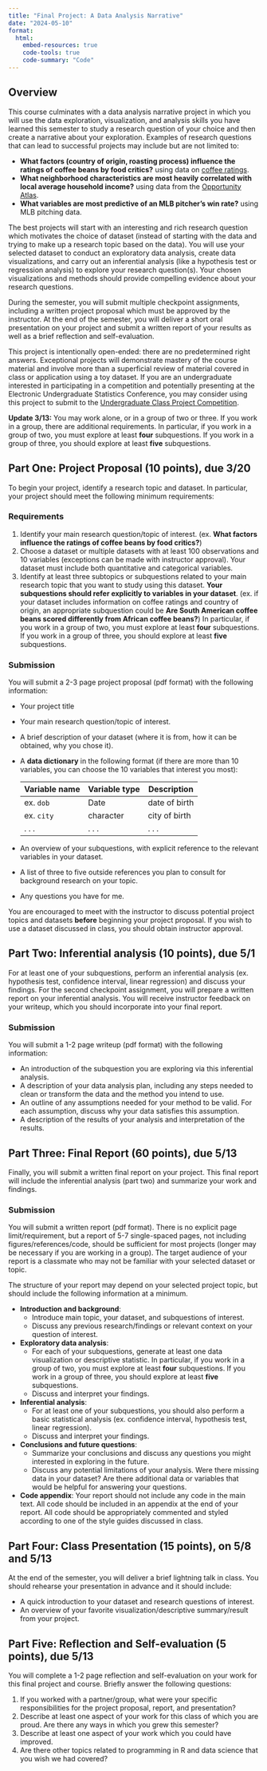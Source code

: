 ```yaml
---
title: "Final Project: A Data Analysis Narrative"
date: "2024-05-10"
format: 
  html:
    embed-resources: true
    code-tools: true
    code-summary: "Code"
---
```

 
 
## Overview

This course culminates with a data analysis narrative project in which you will use the data exploration, visualization, and analysis skills you have learned this semester to study a research question of your choice and then create a narrative about your exploration. Examples of research questions that can lead to successful projects may include but are not limited to:

- **What factors (country of origin, roasting process) influence the ratings of coffee beans by food critics?** using data on [coffee ratings](https://github.com/rfordatascience/tidytuesday/blob/master/data/2020/2020-07-07/readme.md).
- **What neighborhood characteristics are most heavily correlated with local average household income?** using data from the [Opportunity Atlas](https://www.opportunityatlas.org).
- **What variables are most predictive of an MLB pitcher's win rate?** using MLB pitching data.

The best projects will start with an interesting and rich research question which motivates the choice of dataset (instead of starting with the data and trying to make up a research topic based on the data). You will use your selected dataset to conduct an exploratory data analysis, create data visualizations, and carry out an inferential analysis (like a hypothesis test or regression analysis) to explore your research question(s). Your chosen visualizations and methods should provide compelling evidence about your research questions.

During the semester, you will submit multiple checkpoint assignments, including a written project proposal which must be approved by the instructor. At the end of the semester, you will deliver a short oral presentation on your project and submit a written report of your results as well as a brief reflection and self-evaluation.

This project is intentionally open-ended: there are no predetermined right answers. Exceptional projects will demonstrate mastery of the course material and involve more than a superficial review of material covered in class or application using a toy dataset. If you are an undergraduate interested in participating in a competition and potentially presenting at the Electronic Undergraduate Statistics Conference, you may consider using this project to submit to the [Undergraduate Class Project Competition](https://www.causeweb.org/usproc/usclap).

**Update 3/13:** You may work alone, or in a group of two or three. If you work in a group, there are additional requirements. In particular, if you work in a group of two, you must explore at least **four** subquestions. If you work in a group of three, you should explore at least **five** subquestions.

## Part One: Project Proposal (10 points), due 3/20

To begin your project, identify a research topic and dataset. In particular, your project should meet the following minimum requirements:

### Requirements

1. Identify your main research question/topic of interest. (ex. **What factors influence the ratings of coffee beans by food critics?**)
2. Choose a dataset or multiple datasets with at least 100 observations and 10 variables (exceptions can be made with instructor approval). Your dataset must include both quantitative and categorical variables.
3.  Identify at least three subtopics or subquestions related to your main research topic that you want to study using this dataset. **Your subquestions should refer explicitly to variables in your dataset**. (ex. if your dataset includes information on coffee ratings and country of origin, an appropriate subquestion could be **Are South American coffee beans scored differently from African coffee beans?**) In particular, if you work in a group of two, you must explore at least **four** subquestions. If you work in a group of three, you should explore at least **five** subquestions.

### Submission

You will submit a 2-3 page project proposal (pdf format) with the following information:

- Your project title
- Your main research question/topic of interest.
- A brief description of your dataset (where it is from, how it can be obtained, why you chose it). 
- A **data dictionary** in the following format (if there are more than 10 variables, you can choose the 10 variables that interest you most):

    | Variable name | Variable type | Description   |
    |---------------|---------------|---------------|
    | ex. `dob`     | Date          | date of birth |
    | ex. `city`    | character     | city of birth |
    | . . .         | . . .         | . . .         |

- An overview of your subquestions, with explicit reference to the relevant variables in your dataset.
- A list of three to five outside references you plan to consult for background research on your topic.
- Any questions you have for me.

You are encouraged to meet with the instructor to discuss potential project topics and datasets **before** beginning your project proposal. If you wish to use a dataset discussed in class, you should obtain instructor approval.

## Part Two: Inferential analysis (10 points), due 5/1

For at least one of your subquestions, perform an inferential analysis (ex. hypothesis test, confidence interval, linear regression) and discuss your findings. For the second checkpoint assignment, you will prepare a written report on your inferential analysis. You will receive instructor feedback on your writeup, which you should incorporate into your final report. 

### Submission

You will submit a 1-2 page writeup (pdf format) with the following information:

- An introduction of the subquestion you are exploring via this inferential analysis.
- A description of your data analysis plan, including any steps needed to clean or transform the data and the method you intend to use.
- An outline of any assumptions needed for your method to be valid. For each assumption, discuss why your data satisfies this assumption.
- A description of the results of your analysis and interpretation of the results.

## Part Three: Final Report (60 points),  due 5/13

Finally, you will submit a written final report on your project. This final report will include the inferential analysis (part two) and summarize your work and findings.
    
### Submission

You will submit a written report (pdf format). There is no explicit page limit/requirement, but a report of 5-7 single-spaced pages, not including figures/references/code, should be sufficient for most projects (longer may be necessary if you are working in a group). The target audience of your report is a classmate who may not be familiar with your selected dataset or topic.

The structure of your report may depend on your selected project topic, but should include the following information at a minimum.

-   **Introduction and background**: 
    - Introduce main topic, your dataset, and subquestions of interest. 
    - Discuss any previous research/findings or relevant context on your question of interest. 
-   **Exploratory data analysis**: 
    - For each of your subquestions, generate at least one data visualization or descriptive statistic. In particular, if you work in a group of two, you must explore at least **four** subquestions. If you work in a group of three, you should explore at least **five** subquestions. 
    - Discuss and interpret your findings.
-   **Inferential analysis**:
    - For at least one of your subquestions, you should also perform a basic statistical analysis (ex. confidence interval, hypothesis test, linear regression). 
    - Discuss and interpret your findings.
-   **Conclusions and future questions**: 
    - Summarize your conclusions and discuss any questions you might interested in exploring in the future. 
    - Discuss any potential limitations of your analysis. Were there missing data in your dataset? Are there additional data or variables that would be helpful for answering your questions.
-    **Code appendix**: Your report should not include any code in the main text. All code should be included in an appendix at the end of your report. All code should be appropriately commented and styled according to one of the style guides discussed in class.

## Part Four: Class Presentation (15 points), on 5/8 and 5/13

At the end of the semester, you will deliver a brief lightning talk in class. You should rehearse your presentation in advance and it should include:

-   A quick introduction to your dataset and research questions of interest.
-   An overview of your favorite visualization/descriptive summary/result from your project.

## Part Five: Reflection and Self-evaluation (5 points), due 5/13

You will complete a 1-2 page reflection and self-evaluation on your work for this final project and course. Briefly answer the following questions:

1. If you worked with a partner/group, what were your specific responsibilities for the project proposal, report, and presentation?
2. Describe at least one aspect of your work for this class of which you are proud. Are there any ways in which you grew this semester?
3. Describe at least one aspect of your work which you could have improved.  
4. Are there other topics related to programming in R and data science that you wish we had covered?


